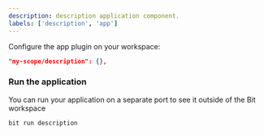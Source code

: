 ```yaml
---
description: description application component.
labels: ['description', 'app']
---
```


Configure the app plugin on your workspace:

```json
"my-scope/description": {},
```

### Run the application

You can run your application on a separate port to see it outside of the Bit workspace

```bash
bit run description
```
